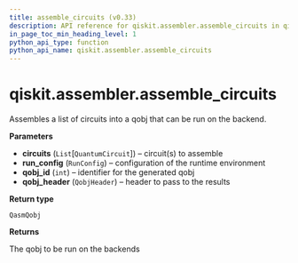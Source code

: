 ```yaml
---
title: assemble_circuits (v0.33)
description: API reference for qiskit.assembler.assemble_circuits in qiskit v0.33
in_page_toc_min_heading_level: 1
python_api_type: function
python_api_name: qiskit.assembler.assemble_circuits
---
```


<span id="qiskit-assembler-assemble-circuits" />

# qiskit.assembler.assemble\_circuits

<Function id="qiskit.assembler.assemble_circuits" isDedicatedPage={true} github="https://github.com/qiskit/qiskit/tree/stable/0.19/qiskit/assembler/assemble_circuits.py" signature="assemble_circuits(circuits, run_config, qobj_id, qobj_header)">
  Assembles a list of circuits into a qobj that can be run on the backend.

  **Parameters**

  *   **circuits** (`List`\[`QuantumCircuit`]) – circuit(s) to assemble
  *   **run\_config** (`RunConfig`) – configuration of the runtime environment
  *   **qobj\_id** (`int`) – identifier for the generated qobj
  *   **qobj\_header** (`QobjHeader`) – header to pass to the results

  **Return type**

  `QasmQobj`

  **Returns**

  The qobj to be run on the backends
</Function>

